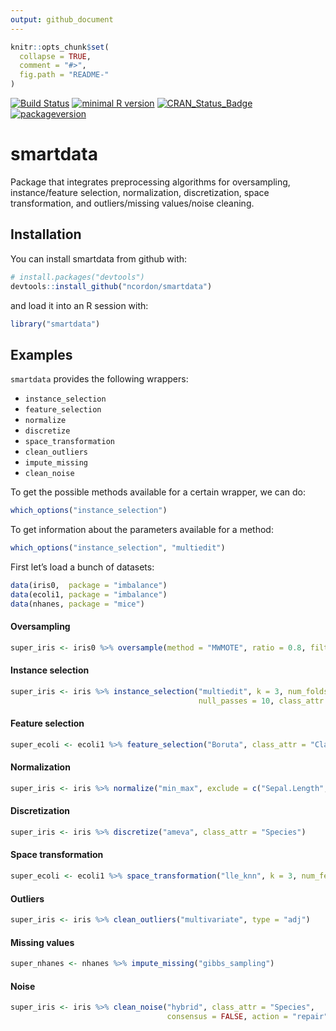```yaml
---
output: github_document
---
```


<!-- README.md is generated from README.Rmd. Please edit that file -->

```r
knitr::opts_chunk$set(
  collapse = TRUE,
  comment = "#>",
  fig.path = "README-"
)
```
[![Build Status](https://travis-ci.com/ncordon/smartdata.svg?branch=master)](https://travis-ci.com/ncordon/smartdata)
[![minimal R version](https://img.shields.io/badge/R%3E%3D-3.4.0-6666ff.svg)](https://cran.r-project.org/)
[![CRAN_Status_Badge](http://www.r-pkg.org/badges/version/smartdata)](https://cran.r-project.org/package=smartdata)
[![packageversion](https://img.shields.io/badge/Package%20version-1.0.2-orange.svg?style=flat-square)](https://github.com/ncordon/smartdata/commits/master)


# smartdata

Package that integrates preprocessing algorithms for oversampling, instance/feature selection, normalization, discretization, space transformation, and outliers/missing values/noise cleaning.

## Installation

You can install smartdata from github with:

```r
# install.packages("devtools")
devtools::install_github("ncordon/smartdata")
```

and load it into an R session with:

```r
library("smartdata")
```

## Examples

`smartdata` provides the following wrappers: 

* `instance_selection`
* `feature_selection`
* `normalize`
* `discretize`
* `space_transformation`
* `clean_outliers`
* `impute_missing`
* `clean_noise`

To get the possible methods available for a certain wrapper, we can do:

```r
which_options("instance_selection")
```

To get information about the parameters available for a method:

```r
which_options("instance_selection", "multiedit")
```

First let's load a bunch of datasets:

```r
data(iris0,  package = "imbalance")
data(ecoli1, package = "imbalance")
data(nhanes, package = "mice")
```
#### Oversampling

```r
super_iris <- iris0 %>% oversample(method = "MWMOTE", ratio = 0.8, filtering = TRUE)
```

#### Instance selection

```r
super_iris <- iris %>% instance_selection("multiedit", k = 3, num_folds = 2, 
                                          null_passes = 10, class_attr = "Species")
```

#### Feature selection

```r
super_ecoli <- ecoli1 %>% feature_selection("Boruta", class_attr = "Class")
```

#### Normalization

```r
super_iris <- iris %>% normalize("min_max", exclude = c("Sepal.Length", "Species"))
```

#### Discretization

```r
super_iris <- iris %>% discretize("ameva", class_attr = "Species")
```

#### Space transformation

```r
super_ecoli <- ecoli1 %>% space_transformation("lle_knn", k = 3, num_features = 2)
```

#### Outliers

```r
super_iris <- iris %>% clean_outliers("multivariate", type = "adj")
```

#### Missing values

```r
super_nhanes <- nhanes %>% impute_missing("gibbs_sampling")
```

#### Noise

```r
super_iris <- iris %>% clean_noise("hybrid", class_attr = "Species", 
                                   consensus = FALSE, action = "repair")
```
